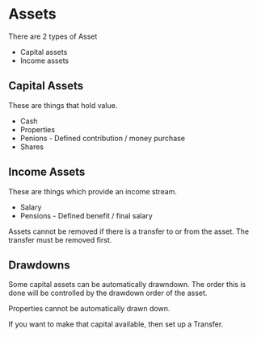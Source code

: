 
# Assets

There are 2 types of Asset

- Capital assets
- Income assets

## Capital Assets

These are things that hold value.

- Cash
- Properties
- Penions - Defined contribution / money purchase
- Shares

## Income Assets

These are things which provide an income stream.

- Salary
- Pensions - Defined benefit / final salary

Assets cannot be removed if there is a transfer to or from the asset. The transfer must be removed first.

## Drawdowns

Some capital assets can be automatically drawndown.
The order this is done will be controlled by the drawdown order of the asset.

Properties cannot be automatically drawn down.

If you want to make that capital available, then set up a <Anchor href={documentDetails.transfers.url}>Transfer</Anchor>.
